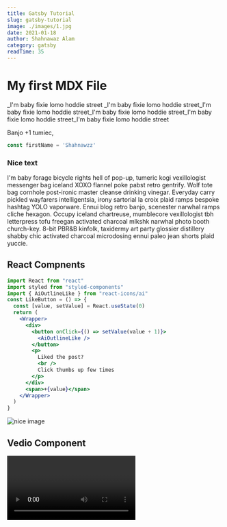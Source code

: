 ```yaml
---
title: Gatsby Tutorial
slug: gatsby-tutorial
image: ./images/1.jpg
date: 2021-01-18
author: Shahnawaz Alam
category: gatsby
readTime: 35
---
```


 

<h1>My first MDX File</h1> 

_I'm baby fixie lomo hoddie street _I'm baby fixie lomo hoddie street_I'm baby fixie lomo hoddie street_I'm baby fixie lomo hoddie street_I'm baby fixie lomo hoddie street_I'm baby fixie lomo hoddie street

Banjo +1 tumiec,

<div className="code">

```js
const firstName = 'Shahnawzz'
```
</div> 

<div className="nice-text">

<h3>Nice text</h3>

<FiInfo className="nice-text-icon"></FiInfo>

I'm baby forage bicycle rights hell of pop-up, tumeric kogi vexillologist messenger bag iceland XOXO flannel poke pabst retro gentrify. Wolf tote bag cornhole post-ironic master cleanse drinking vinegar. Everyday carry pickled wayfarers intelligentsia, irony sartorial la croix plaid ramps bespoke hashtag YOLO vaporware. Ennui blog retro banjo, scenester narwhal ramps cliche hexagon. Occupy iceland chartreuse, mumblecore vexillologist tbh letterpress tofu freegan activated charcoal mlkshk narwhal photo booth church-key. 8-bit PBR&B kinfolk, taxidermy art party glossier distillery shabby chic activated charcoal microdosing ennui paleo jean shorts plaid yuccie.

</div>    

<h2>React Compnents</h2>

<Counter />

```jsx 
import React from "react"
import styled from "styled-components"
import { AiOutlineLike } from "react-icons/ai"
const LikeButton = () => {
  const [value, setValue] = React.useState(0)
  return (
    <Wrapper>
      <div>
        <button onClick={() => setValue(value + 1)}>
          <AiOutlineLike />
        </button>
        <p>
          Liked the post?
          <br />
          Click thumbs up few times
        </p>
      </div>
      <span>+{value}</span>
    </Wrapper>
  )
} 
```

<LikeButton />

![nice image](./images/1.jpg)

<h2>Vedio Component</h2>
<RegVideo />
<Video /> 


<Link to="/posts" className="btn center-btn">All posts</Link>
